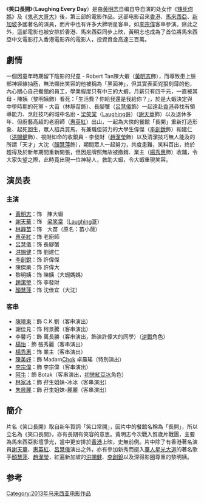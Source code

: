 {{unreferenced|time=2012-02-11T13:12:50+00:00}}
{{Infobox Film
| name               = 笑口長開
| original_name      = Laughing Every Day
| director           = [[黄明志|黄明志]]
| producer           = 林佩诗
| screenplay         = [[黃明志|黃明志]]、[[李勇昌|李勇昌]]
| writer             = [[黄明志|黄明志]]、[[張捷惟|張捷惟]]、[[李勇昌|李勇昌]]、[[畢文華|畢文華]]
| starring           = [[黄明志|黄明志]]、[[謝天華|謝天華]]、林靜苗、[[惠英紅|惠英紅]]、<br>[[呂慧儀|呂慧儀]]、[[洪賜健|洪賜健]]、[[李創銳|李創銳]]、[[陳傑樂|陳傑樂]]、<br>黎明姨、[[趙潔瑩|趙潔瑩]]、[[顏慧萍|顏慧萍]]、[[楊秀惠|楊秀惠]]
| production_company = 葡萄子媒体娱乐制作公司
| released           = 2013年[[农历新年|农历新年]]
| runtime            = 1小时50分钟
| country            = {{马来西亚电影產地}}
| language           = [[马来西亚华语|华语]]、[[粵語|粵語]]、[[馬來西亞英語|英语]]、[[印度语|印度语]]、[[泉漳片|福建话]]、[[潮州语|潮州语]]、[[客家语|客家语]]、[[日语|日语]] 等等
| budget             = [[馬幣|馬幣]]$3,000,000元
}}

《'''笑口長開'''》（'''Laughing Every Day'''）是由[[黄明志|黄明志]]自编自导自演的处女作《[[辣死你媽|辣死你媽]]》及《[[鬼老大哥大|鬼老大哥大]]》後，第三部的電影作品。这部电影召來[[香港|香港]]、[[馬來西亞|馬來西亞]]、[[新加坡|新加坡]]多國著名的演員，而片中也有许多大牌明星客串，如[[李宗偉|李宗偉]]客串參演。除此之外，這部電影也被安排於香港、馬來西亞同步上映，黃明志也成為了首位將馬來西亞中文電影打入香港電影界的電影人，投資資金高達三百萬。

==劇情==
一個因童年時期留下陰影的兒童 - Robert Tan陳大蝦（[[黃明志|黃明志]]飾），而導致患上臉部神經線抽筋，無法顯出笑容的他被稱為「黑面神」，但其實表面兇狠刻薄的他，內心關心自己餐館的員工，學業程度只有中三的大蝦，月薪只有四千元，一直被其母 - 陳姨（黎明姨飾）看死：「生活費？你給我還是我給你？」，於是大蝦決定與中學時期的死黨 - 大苗（林靜苗飾）、長腳蟹（[[呂慧儀|呂慧儀]]飾）一起遠赴[[香港|香港]]尋找有領導能力、烹飪技巧的城中名廚 - [[梁笑棠|梁笑棠]]（[[Laughing哥|Laughing哥]]）（[[謝天華|謝天華]]飾）以及退休多年、但廚藝高超的老廚師（[[惠英紅|惠英紅]]）出山，一起為大俠的餐館「長開」重新打造形象、起死回生，眾人招兵買馬，有兼職但努力的大學生偉傑（[[李創銳|李創銳]]飾）和建仁（[[洪賜健|洪賜健]]飾）、視財如命的收銀員 - 李發財（[[趙潔瑩|趙潔瑩]]飾）以及清潔技巧無人能及的所謂「天才」大沈（[[顏慧萍|顏慧萍]]飾），期間眾人一起努力，共度患難，笑料百出，終於趕得及於新年期間重新開張，但因是牌照無故被撤銷、業主（[[楊秀惠|楊秀惠]]飾）收鋪，令大家失望之際，此時竟出現一位神秘人，救助大蝦，令大蝦重現笑容。

==演员表==

=== 主演 ===
*[[黄明志|黄明志]]：饰　陳大蝦
*[[謝天華|謝天華]]：饰　[[梁笑棠|梁笑棠]]（[[Laughing哥|Laughing哥]]）
*[[林靜苗|林靜苗]]：饰　大苗（原名：苗小薇）
*[[惠英紅|惠英紅]]：饰 老廚師
*[[呂慧儀|呂慧儀]]：饰 長腳蟹
*[[洪賜健|洪賜健]]：饰 劉建仁
*[[李創銳|李創銳]]：饰 許偉傑
*陳傑樂：饰 許偉大
*黎明姨：饰 陳姨（大蝦媽媽）
*[[趙潔瑩|趙潔瑩]]：饰 李發財
*[[顏慧萍|顏慧萍]]：饰 沈佳宜（大沈）

=== 客串 ===
*[[陳曉東|陳曉東]]：飾 C.K.劉（客串演出）
*謝佳見：饰 柯景騰（客串演出）
*李馨巧：飾 萬長勝（客串演出，飾演許偉大的同學）（[[逆戰|逆戰]]角色）
*[[楊怡|楊怡]]：飾 張秀麗（客串演出）
*[[楊秀惠|楊秀惠]]：饰 業主（客串演出）
*[[陳美妤|陳美妤]]：飾  Madam[[Chok|Chok]] 卓晨瑤（特別演出）
*[[李宗偉|李宗偉]]：飾 李宗偉（客串演出）
*[[陳慶祥|阿牛]]：飾 Botak（客串演出，[[初戀紅豆冰|初戀紅豆冰]]角色）
*[[林家冰|林家冰]]：飾 孖生姐妹-冰冰（客串演出）
*[[朱晨麗|朱晨麗]]：飾 孖生姐妹-麗麗（客串演出）

==簡介==

片名《笑口長開》取自新年賀詞「笑口常開」，因片中的餐館名稱為「長開」，所以立名為《笑口長開》，亦有長期有笑容的意思。黃明志今次戰入賀歲片戰團，主要為馬來西亞影壇爭光，當中更安排於[[香港|香港]]上映，史無前例。片中除了有香港著名演員[[謝天華|謝天華]]、[[惠英紅|惠英紅]]、[[呂慧儀|呂慧儀]]演出之外，亦有參加新秀而挺入[[華人星光大道|華人星光大道]]的著名歌手[[顏慧萍|顏慧萍]]、[[趙潔瑩|趙潔瑩]]，紅遍新加坡的[[洪賜健|洪賜健]]、[[李創銳|李創銳]]以及深得影圈尊重的黎明姨。

==参考==
{{Portal box|马来西亚|电影}}
{{reflist}}

{{DEFAULTSORT:xiaokou}}
[[Category:2013年马来西亚电影作品|Category:2013年马来西亚电影作品]]